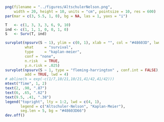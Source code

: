 ```r

png(filename = "../figures/AltschulerNelson.png", 
    width = 20, height = 10, units = "cm", pointsize = 10, res = 600)
par(mar = c(3, 5.5, 1, 0), bg = NA, las = 1, yaxs = "i")

T   <- c(1, 3, 3, 3, 6, 9, 10)
ind <- c(1, 1, 1, 0, 0, 1, 0)
S   <- Surv(T, ind)

survplot(npsurv(S ~ 1), ylim = c(0, 1), xlab = "", col = "#48603D", lwd = 1, lty = 2, 
         what     = "survival", 
         type     = "kaplan-meier", 
         conf = "none", 
         n.risk   = TRUE, 
         y.n.risk = .025)
survplot(npsurv(S ~ 1, type = "fleming-harrington" , conf.int = FALSE), 
         add = TRUE, lwd = 4)
# abline(h = exp(-c(1/7,10/21,10/21,41/42,41/42)))
mtext("Time", 1, 2)
text(2, .90, ".87")
text(6, .65, ".62")
text(9.5, .41, ".38")
legend("topright", lty = 1:2, lwd = c(4, 1), 
       legend = c("Altschuler-Nelson", "Kaplan-Meier"), 
       seg.len = 5, bg = "#48603D66")
dev.off()
```
